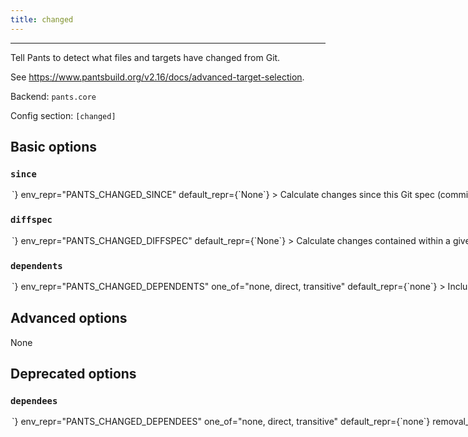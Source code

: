 ```yaml
---
title: changed
---
```



---

Tell Pants to detect what files and targets have changed from Git.

See https://www.pantsbuild.org/v2.16/docs/advanced-target-selection.

Backend: <span className="color--primary">`pants.core`</span>

Config section: <span className="color--primary">`[changed]`</span>

<span className={styles.options}>

## Basic options

### `since`

<Option
  cli_repr={`--changed-since=<str>`}
  env_repr="PANTS_CHANGED_SINCE"
  default_repr={`None`}
>
  Calculate changes since this Git spec (commit range/SHA/ref).
</Option>

### `diffspec`

<Option
  cli_repr={`--changed-diffspec=<str>`}
  env_repr="PANTS_CHANGED_DIFFSPEC"
  default_repr={`None`}
>
  Calculate changes contained within a given Git spec (commit range/SHA/ref).
</Option>

### `dependents`

<Option
  cli_repr={`--changed-dependents=<DependentsOption>`}
  env_repr="PANTS_CHANGED_DEPENDENTS"
  one_of="none, direct, transitive"
  default_repr={`none`}
>
  Include direct or transitive dependents of changed targets.
</Option>

## Advanced options

None

## Deprecated options

### `dependees`

<Option
  cli_repr={`--changed-dependees=<DependentsOption>`}
  env_repr="PANTS_CHANGED_DEPENDEES"
  one_of="none, direct, transitive"
  default_repr={`none`}
  removal_version="2.23.0.dev0"
  removal_hint={"Use --dependents instead"}
>
  Include direct or transitive dependents of changed targets.
</Option>

</span>
